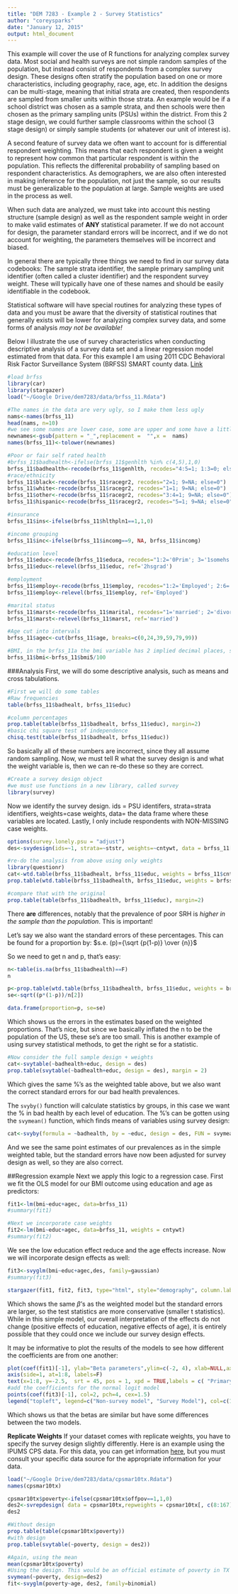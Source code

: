 ```yaml
---
title: "DEM 7283 - Example 2 - Survey Statistics"
author: "coreysparks"
date: "January 12, 2015"
output: html_document
---
```


This example will cover the use of R functions for analyzing complex survey data. Most social and health surveys are not simple random samples of the population, but instead consist of respondents from a complex survey design. These designs often stratify the population based on one or more characteristics, including geography, race, age, etc. In addition the designs can be multi-stage, meaning that initial strata are created, then respondents are sampled from smaller units within those strata. An example would be if a school district was chosen as a sample strata, and then schools were then chosen as the primary sampling units (PSUs) within the district. From this 2 stage design, we could further sample classrooms within the school (3 stage design) or simply sample students (or whatever our unit of interest is). 

A second feature of survey data we often want to account for is differential respondent weighting. This means that each respondent is given a weight to represent how common that particular respondent is within the population. This reflects the differenital probability of sampling based on respondent characteristics. As demographers, we are also often interested in making inference for the population, not just the sample, so our results must be generalizable to the population at large. Sample weights are used in the process as well.

When such data are analyzed, we must take into account this nesting structure (sample design) as well as the respondent sample weight in order to make valid estimates of **ANY** statistical parameter. If we do not account for design, the parameter standard errors will be incorrect, and if we do not account for weighting, the parameters themselves will be incorrect and biased. 

In general there are typically three things we need to find in our survey data codebooks: The sample strata identifier, the sample primary sampling unit identifier (often called a cluster identifier) and the respondent survey weight.   These will typically have one of these names and should be easily identifiable in the codebook. 

Statistical software will have special routines for analyzing these types of data and you must be aware that the diversity of statistical routines that generally exists will be lower for analyzing complex survey data, and some forms of analysis *may not be available!*

Below I illustrate the use of survey characteristics when conducting descriptive analysis of a survey data set and a linear regression model estimated from that data. For this example I am using 2011 CDC Behavioral Risk Factor Surveillance System (BRFSS) SMART county data. [Link](http://www.cdc.gov/brfss/smart/smart_2011.htm)

```r
#load brfss
library(car)
library(stargazer)
load("~/Google Drive/dem7283/data/brfss_11.Rdata")

#The names in the data are very ugly, so I make them less ugly
nams<-names(brfss_11)
head(nams, n=10)
#we see some names are lower case, some are upper and some have a little _ in the first position. This is a nightmare.
newnames<-gsub(pattern = "_",replacement =  "",x =  nams)
names(brfss_11)<-tolower(newnames)

#Poor or fair self rated health
#brfss_11$badhealth<-ifelse(brfss_11$genhlth %in% c(4,5),1,0)
brfss_11$badhealth<-recode(brfss_11$genhlth, recodes="4:5=1; 1:3=0; else=NA")
#race/ethnicity
brfss_11$black<-recode(brfss_11$racegr2, recodes="2=1; 9=NA; else=0")
brfss_11$white<-recode(brfss_11$racegr2, recodes="1=1; 9=NA; else=0")
brfss_11$other<-recode(brfss_11$racegr2, recodes="3:4=1; 9=NA; else=0")
brfss_11$hispanic<-recode(brfss_11$racegr2, recodes="5=1; 9=NA; else=0")

#insurance
brfss_11$ins<-ifelse(brfss_11$hlthpln1==1,1,0)

#income grouping
brfss_11$inc<-ifelse(brfss_11$incomg==9, NA, brfss_11$incomg)

#education level
brfss_11$educ<-recode(brfss_11$educa, recodes="1:2='0Prim'; 3='1somehs'; 4='2hsgrad'; 5='3somecol'; 6='4colgrad';9=NA", as.factor.result=T)
brfss_11$educ<-relevel(brfss_11$educ, ref='2hsgrad')

#employment
brfss_11$employ<-recode(brfss_11$employ, recodes="1:2='Employed'; 2:6='nilf'; 7='retired'; 8='unable'; else=NA", as.factor.result=T)
brfss_11$employ<-relevel(brfss_11$employ, ref='Employed')

#marital status
brfss_11$marst<-recode(brfss_11$marital, recodes="1='married'; 2='divorced'; 3='widowed'; 4='separated'; 5='nm';6='cohab'; else=NA", as.factor.result=T)
brfss_11$marst<-relevel(brfss_11$marst, ref='married')

#Age cut into intervals
brfss_11$agec<-cut(brfss_11$age, breaks=c(0,24,39,59,79,99))

#BMI, in the brfss_11a the bmi variable has 2 implied decimal places, so we must divide by 100 to get real bmi's
brfss_11$bmi<-brfss_11$bmi5/100
```

###Analysis
First, we will do some descriptive analysis, such as means and cross tabulations.
```r
#First we will do some tables
#Raw frequencies
table(brfss_11$badhealt, brfss_11$educ)

#column percentages
prop.table(table(brfss_11$badhealt, brfss_11$educ), margin=2)
#basic chi square test of independence
chisq.test(table(brfss_11$badhealt, brfss_11$educ))
```

So basically all of these numbers are incorrect, since they all assume random sampling. Now, we must tell R what the survey design is and what the weight variable is, then we can re-do these so they are correct.

```r
#Create a survey design object
#we must use functions in a new library, called survey
library(survey)
```

Now we identify the survey design. ids = PSU identifers, strata=strata identifiers, weights=case weights, data= the data frame where these variables are located. Lastly, I only include respondents with NON-MISSING case weights.
```r
options(survey.lonely.psu = "adjust")
des<-svydesign(ids=~1, strata=~ststr, weights=~cntywt, data = brfss_11[is.na(brfss_11$cntywt)==F,] )

#re-do the analysis from above using only weights
library(questionr)
cat<-wtd.table(brfss_11$badhealt, brfss_11$educ, weights = brfss_11$cntywt)
prop.table(wtd.table(brfss_11$badhealth, brfss_11$educ, weights = brfss_11$cntywt), margin=2)

#compare that with the original
prop.table(table(brfss_11$badhealth, brfss_11$educ), margin=2)

```
There **are** differences, notably that the prevalence of poor SRH is *higher in the sample than the population*. This is important!

Let's say we also want the standard errors of these percentages. This can be found for a proportion by:
$s.e. (p)={\sqrt {p(1-p)} \over {n}}$

So we need to get n and p, that's easy:

```r
n<-table(is.na(brfss_11$badhealth)==F)
n

p<-prop.table(wtd.table(brfss_11$badhealth, brfss_11$educ, weights = brfss_11$cntywt), margin=2)
se<-sqrt((p*(1-p))/n[2])

data.frame(proportion=p, se=se)

```
Which shows us the errors in the estimates based on the weighted proportions. That's nice, but since we basically inflated the n to be the population of the US, these se's are too small. This is another example of using survey statistical methods, to get the right se for a statistic. 


```r
#Now consider the full sample design + weights
cat<-svytable(~badhealth+educ, design = des)
prop.table(svytable(~badhealth+educ, design = des), margin = 2)
```
Which gives the same %'s as the weighted table above, but we also want the correct standard errors for our bad health prevalences. 

The `svyby()` function will calculate statistics by groups, in this case we want the % in bad health by each level of education. The %'s can be gotten using the `svymean()` function, which finds means of variables using survey design:

```r

cat<-svyby(formula = ~badhealth, by = ~educ, design = des, FUN = svymean, na.rm=T)

```
And we see the same point estimates of our prevalences as in the simple weighted table, but the standard errors have now been adjusted for survey design as well, so they are also correct. 


##Regression example
Next we apply this logic to a regression case. 
First we fit the OLS model for our BMI outcome using education and age as predictors:

```r
fit1<-lm(bmi~educ+agec, data=brfss_11)
#summary(fit1)

#Next we incorporate case weights
fit2<-lm(bmi~educ+agec, data=brfss_11, weights = cntywt)
#summary(fit2)
```
We see the low education effect reduce and the age effects increase. Now we will incorporate design effects as well:

```r
fit3<-svyglm(bmi~educ+agec,des, family=gaussian)
#summary(fit3)

stargazer(fit1, fit2, fit3, type="html", style="demography", column.labels = c("OLS", "Weights", "Survey"), covariate.labels=c("PrimarySchool", "SomeHS", "SomeColl", "CollGrad", "Age 24-39","Age 39-59" ,"Age 59-79", "Age 80+"), keep.stat="n", model.names=F, align=T)
```

Which shows the same $\beta$'s as the weighted model but the standard errors are larger, so the test statistics are more conservative (smaller t statistics). While in this simple model, our overall interpretation of the effects do not change (positive effects of education, negative effects of age), it is entirely possible that they could once we include our survey design effects.

It may be informative to plot the results of the models to see how different the coefficients are from one another:
```r

plot(coef(fit1)[-1], ylab="Beta parameters",ylim=c(-2, 4), xlab=NULL,axes=T,xaxt="n",main=expression(paste(beta , " Parameters from Survey Regression and non survey regression models")))
axis(side=1, at=1:8, labels=F)
text(x=1:8, y=-2.5,  srt = 45, pos = 1, xpd = TRUE,labels = c( "PrimarySch", "SomeHS", "somecol", "colgrad", "25_40", "40_60", "60_80", "80+" ))
#add the coefficients for the normal logit model
points(coef(fit3)[-1], col=2, pch=4, cex=1.5)
legend("topleft", legend=c("Non-survey model", "Survey Model"), col=c(1,2), pch=c(1,4))

```

Which shows us that the betas are similar but have some differences between the two models.

**Replicate Weights**
If your dataset comes with replicate weights, you have to specify the survey design slightly differently. Here is an example using the IPUMS CPS data. For this data, you can get information [here](https://cps.ipums.org/cps/repwt.shtml), but you must consult your specific data source for the appropriate information for your data.

```r
load("~/Google Drive/dem7283/data/cpsmar10tx.Rdata")
names(cpsmar10tx)

cpsmar10tx$poverty<-ifelse(cpsmar10tx$offpov==1,1,0)
des2<-svrepdesign( data = cpsmar10tx,repweights = cpsmar10tx[, c(8:167)]  , weights = ~wtsupp , type="JK1", scale=.025)
des2

#Without design
prop.table(table(cpsmar10tx$poverty))
#with design
prop.table(svytable(~poverty, design = des2))

#Again, using the mean
mean(cpsmar10tx$poverty)
#Using the design. This would be an official estimate of poverty in TX in 2010:
svymean(~poverty, design=des2)
fit<-svyglm(poverty~age, des2, family=binomial)

```
